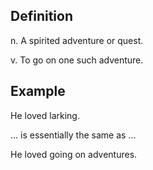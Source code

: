==Definition==
n. A spirited adventure or quest.

v. To go on one such adventure.

==Example==
He loved larking.

... is essentially the same as ...

He loved going on adventures.
